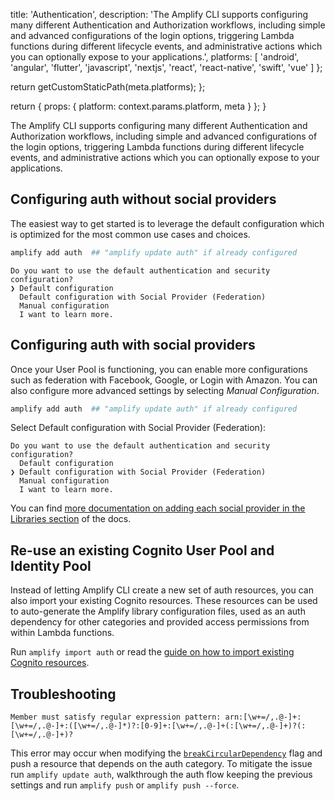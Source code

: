 
  title: 'Authentication',
  description: 'The Amplify CLI supports configuring many different Authentication and Authorization workflows, including simple and advanced configurations of the login options, triggering Lambda functions during different lifecycle events, and administrative actions which you can optionally expose to your applications.',
  platforms: [
    'android',
    'angular',
    'flutter',
    'javascript',
    'nextjs',
    'react',
    'react-native',
    'swift',
    'vue'
  ]
};

  return getCustomStaticPath(meta.platforms);
};

  return {
    props: {
      platform: context.params.platform,
      meta
    }
  };
}

The Amplify CLI supports configuring many different Authentication and Authorization workflows, including simple and advanced configurations of the login options, triggering Lambda functions during different lifecycle events, and administrative actions which you can optionally expose to your applications.

## Configuring auth without social providers

The easiest way to get started is to leverage the default configuration which is optimized for the most common use cases and choices.

```bash
amplify add auth  ## "amplify update auth" if already configured
```

```console
Do you want to use the default authentication and security configuration?
❯ Default configuration
  Default configuration with Social Provider (Federation)
  Manual configuration
  I want to learn more.
```

## Configuring auth with social providers

Once your User Pool is functioning, you can enable more configurations such as federation with Facebook, Google, or Login with Amazon. You can also configure more advanced settings by selecting _Manual Configuration_.

```bash
amplify add auth  ## "amplify update auth" if already configured
```

Select Default configuration with Social Provider (Federation):

```console
Do you want to use the default authentication and security configuration?
  Default configuration
❯ Default configuration with Social Provider (Federation)
  Manual configuration
  I want to learn more.
```

You can find [more documentation on adding each social provider in the Libraries section](/[platform]/build-a-backend/auth/add-social-provider/#setup-your-auth-provider) of the docs.

## Re-use an existing Cognito User Pool and Identity Pool

Instead of letting Amplify CLI create a new set of auth resources, you can also import your existing Cognito resources. These resources can be used to auto-generate the Amplify library configuration files, used as an auth dependency for other categories and provided access permissions from within Lambda functions.

Run `amplify import auth` or read the [guide on how to import existing Cognito resources](/[platform]/tools/cli/auth/import/).

## Troubleshooting

```
Member must satisfy regular expression pattern: arn:[\w+=/,.@-]+:[\w+=/,.@-]+:([\w+=/,.@-]*)?:[0-9]+:[\w+=/,.@-]+(:[\w+=/,.@-]+)?(:[\w+=/,.@-]+)?
```

This error may occur when modifying the [`breakCircularDependency`](/[platform]/tools/cli/reference/feature-flags/#breakCircularDependency) flag and push a resource that depends on the auth category. To mitigate the issue run `amplify update auth`, walkthrough the auth flow keeping the previous settings and run `amplify push` or `amplify push --force`.

